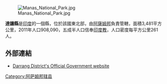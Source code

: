 [[Image:Manas_National_Park.jpg|right]]

'''達讓縣'''是[[印度|印度]]的一個縣，位於該國東北部，由[[阿薩姆邦|阿薩姆邦]]負責管轄，面積3,481平方公里，2011年人口908,090，五成半人口信奉[[印度教|印度教]]，人口密度每平方公里261人。

==外部連結==
* [http://darrang.gov.in/ Darrang District's Official Government website] {{Wayback|url=http://darrang.gov.in/ |date=20071009132924 }}

{{印度行政区划小作品}}
[[Category:阿萨姆邦辖县|Category:阿萨姆邦辖县]]